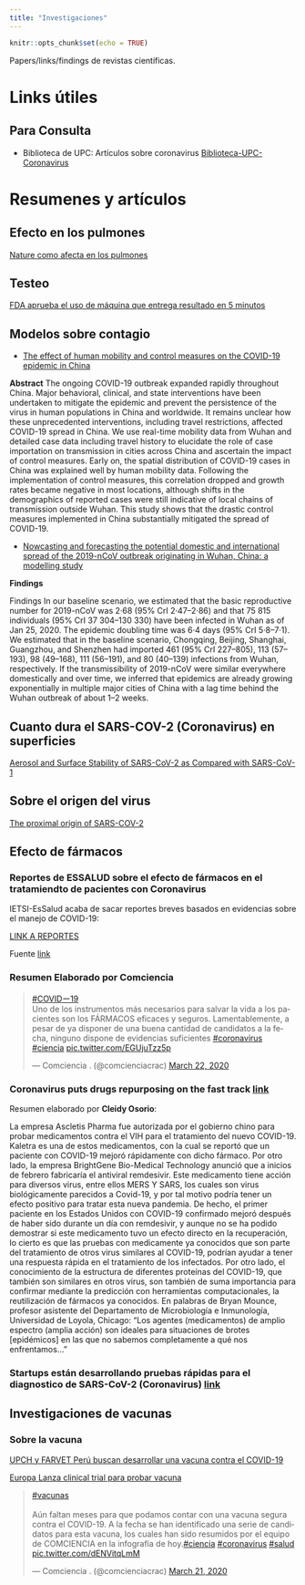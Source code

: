 ```yaml
---
title: "Investigaciones"
---
```


```r
knitr::opts_chunk$set(echo = TRUE)
```

Papers/links/findings de revistas científicas.

# Links útiles 

## Para Consulta

- Biblioteca de UPC: Artículos sobre coronavirus
[Biblioteca-UPC-Coronavirus](https://biblioteca.upc.edu.pe/covid-19/)

# Resumenes y artículos

## Efecto en los pulmones

[Nature como afecta en los pulmones](https://www.sciencemag.org/news/2020/04/how-does-coronavirus-kill-clinicians-trace-ferocious-rampage-through-body-brain-toes)


## Testeo
[FDA aprueba el uso de máquina que entrega resultado en 5 minutos](https://www.the-scientist.com/news-opinion/fda-gives-abbott-emergency-use-of-five-minute-coronavirus-test-67351?utm_content=124004813&utm_medium=social&utm_source=facebook&hss_channel=fbp-212009668822281)

## Modelos sobre contagio

- [The effect of human mobility and control measures on the COVID-19 epidemic in China](https://science.sciencemag.org/content/early/2020/03/25/science.abb4218)

**Abstract**
The ongoing COVID-19 outbreak expanded rapidly throughout China. Major behavioral, clinical, and state interventions have been undertaken to mitigate the epidemic and prevent the persistence of the virus in human populations in China and worldwide. It remains unclear how these unprecedented interventions, including travel restrictions, affected COVID-19 spread in China. We use real-time mobility data from Wuhan and detailed case data including travel history to elucidate the role of case importation on transmission in cities across China and ascertain the impact of control measures. Early on, the spatial distribution of COVID-19 cases in China was explained well by human mobility data. Following the implementation of control measures, this correlation dropped and growth rates became negative in most locations, although shifts in the demographics of reported cases were still indicative of local chains of transmission outside Wuhan. This study shows that the drastic control measures implemented in China substantially mitigated the spread of COVID-19.

- [Nowcasting and forecasting the potential domestic and international spread of the 2019-nCoV outbreak originating in Wuhan, China: a modelling study](https://www.thelancet.com/pdfs/journals/lancet/PIIS0140-6736(20)30260-9.pdf)

**Findings**

Findings In our baseline scenario, we estimated that the basic reproductive number for 2019-nCoV was 2·68 (95% CrI 2·47–2·86) and that 75 815 individuals (95% CrI 37 304–130 330) have been infected in Wuhan as of Jan 25, 2020. The epidemic doubling time was 6·4 days (95% CrI 5·8–7·1). We estimated that in the baseline scenario, Chongqing, Beijing, Shanghai, Guangzhou, and Shenzhen had imported 461 (95% CrI 227–805),
113 (57–193), 98 (49–168), 111 (56–191), and 80 (40–139) infections from Wuhan, respectively. If the transmissibility of 2019-nCoV were similar everywhere domestically and over time, we inferred that epidemics are already growing exponentially in multiple major cities of China with a lag time behind the Wuhan outbreak of about 1–2 weeks.

## Cuanto dura el SARS-COV-2 (Coronavirus) en superficies

[Aerosol and Surface Stability of SARS-CoV-2 as Compared with SARS-CoV-1](https://www.nejm.org/doi/full/10.1056/NEJMc2004973)

## Sobre el origen del virus

[The proximal origin of SARS-COV-2](https://www.nature.com/articles/s41591-020-0820-9?utm_source=twitter&utm_medium=social&utm_content=organic&utm_campaign=NGMT_USG_JC01_GL_NRJournals)

## Efecto de fármacos

### Reportes de ESSALUD sobre el efecto de fármacos en el tratamiendto de pacientes con Coronavirus

IETSI-EsSalud acaba de sacar reportes breves basados en evidencias sobre el manejo de COVID-19:

[LINK A REPORTES](https://www.dropbox.com/sh/fvv75489t7t0yi7/AACM7HowfgRtwWYo8PA1Ilpha?dl=0&fbclid=IwAR1lnZiYDltoT_4CFT0a9R1uHLDt95kNGwZX8Tn1R6H28ntBh_ttrc7c7mk)

Fuente [link](https://www.facebook.com/photo.php?fbid=10156630222781780&set=a.462103211779&type=3&theater)

### Resumen Elaborado por Comciencia

<blockquote class="twitter-tweet"><p lang="es" dir="ltr"><a href="https://twitter.com/hashtag/COVID%E3%83%BC19?src=hash&amp;ref_src=twsrc%5Etfw">#COVIDー19</a> <br>Uno de los instrumentos más necesarios para salvar la vida a los pacientes son los FÁRMACOS eficaces y seguros. Lamentablemente, a pesar de ya disponer de una buena cantidad de candidatos a la fecha, ninguno dispone de evidencias suficientes <a href="https://twitter.com/hashtag/coronavirus?src=hash&amp;ref_src=twsrc%5Etfw">#coronavirus</a> <a href="https://twitter.com/hashtag/ciencia?src=hash&amp;ref_src=twsrc%5Etfw">#ciencia</a> <a href="https://t.co/EGUjuTzz5p">pic.twitter.com/EGUjuTzz5p</a></p>&mdash; Comciencia . (@comcienciacrac) <a href="https://twitter.com/comcienciacrac/status/1241561946614190080?ref_src=twsrc%5Etfw">March 22, 2020</a></blockquote> <script async src="https://platform.twitter.com/widgets.js" charset="utf-8"></script>

### Coronavirus puts drugs repurposing on the fast track [link](https://www.nature.com/articles/d41587-020-00003-1) 

Resumen elaborado por **Cleidy Osorio**:

La empresa Ascletis Pharma fue autorizada por el gobierno chino para probar medicamentos contra el VIH para el tratamiento del nuevo COVID-19. Kaletra es una de estos medicamentos, con la cual se reportó que un paciente con COVID-19 mejoró rápidamente con dicho fármaco. Por otro lado, la empresa BrightGene Bio-Medical Technology anunció que a inicios de febrero fabricaría el antiviral remdesivir. Este medicamento tiene acción para diversos virus, entre ellos MERS Y SARS, los cuales son virus biológicamente parecidos a Covid-19, y por tal motivo podría tener un efecto positivo para tratar esta nueva pandemia. De hecho, el primer paciente en los Estados Unidos con COVID-19 confirmado mejoró después de haber sido durante un día con remdesivir, y aunque no se ha podido demostrar si este medicamento tuvo un efecto directo en la recuperación, lo cierto es que las pruebas con medicamente ya conocidos que son parte del tratamiento de otros virus similares al COVID-19, podrían ayudar a tener una respuesta rápida en el tratamiento de los infectados.
Por otro lado, el conocimiento de la estructura de diferentes proteínas del COVID-19, que también son similares en otros virus, son también de suma importancia para confirmar mediante la predicción con herramientas computacionales, la reutilización de fármacos ya conocidos.
 En palabras de Bryan Mounce, profesor asistente del Departamento de Microbiología e Inmunología, Universidad de Loyola, Chicago: "Los agentes (medicamentos) de amplio espectro (amplia acción) son ideales para situaciones de brotes [epidémicos] en las que no sabemos completamente a qué nos enfrentamos…"


### Startups están desarrollando pruebas rápidas para el diagnostico de SARS-CoV-2 (Coronavirus) [link](https://www.medrxiv.org/content/10.1101/2020.03.06.20032334v1) 




## Investigaciones de vacunas 
### Sobre la vacuna 

[UPCH y FARVET Perú buscan desarrollar una vacuna contra el COVID-19](https://elcomercio.pe/tecnologia/ciencias/coronavirus-vacuna-tratamiento-investigadores-peruanos-ya-trabajan-en-una-posible-vacuna-contra-el-covid-19-noticia/)

[Europa Lanza clinical trial para probar vacuna](https://presse-inserm-fr.cdn.ampproject.org/c/s/presse.inserm.fr/en/launch-of-a-european-clinical-trial-against-covid-19/38737/amp/)

<blockquote class="twitter-tweet"><p lang="es" dir="ltr"><a href="https://twitter.com/hashtag/vacunas?src=hash&amp;ref_src=twsrc%5Etfw">#vacunas</a><br><br>Aún faltan meses para que podamos contar con una vacuna segura contra el COVID-19. A la fecha se han identificado una serie de candidatos para esta vacuna, los cuales han sido resumidos por el equipo de COMCIENCIA en la infografía de hoy.<a href="https://twitter.com/hashtag/ciencia?src=hash&amp;ref_src=twsrc%5Etfw">#ciencia</a> <a href="https://twitter.com/hashtag/coronavirus?src=hash&amp;ref_src=twsrc%5Etfw">#coronavirus</a> <a href="https://twitter.com/hashtag/salud?src=hash&amp;ref_src=twsrc%5Etfw">#salud</a> <a href="https://t.co/dENVitqLmM">pic.twitter.com/dENVitqLmM</a></p>&mdash; Comciencia . (@comcienciacrac) <a href="https://twitter.com/comcienciacrac/status/1241200175240052736?ref_src=twsrc%5Etfw">March 21, 2020</a></blockquote> <script async src="https://platform.twitter.com/widgets.js" charset="utf-8"></script>

